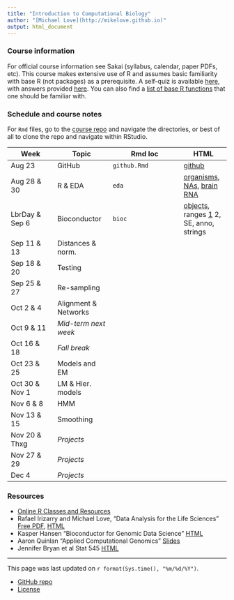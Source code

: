 ```yaml
---
title: "Introduction to Computational Biology"
author: "[Michael Love](http://mikelove.github.io)"
output: html_document
---
```


### Course information

For official course information see Sakai (syllabus, calendar, paper PDFs, etc).
This course makes extensive use of R and assumes basic familiarity with
base R (not packages) as a prerequisite. 
A self-quiz is available 
[here](https://github.com/mikelove/compbio/blob/gh-pages/selfquiz/selfquiz.R), 
with answers provided 
[here](https://github.com/mikelove/compbio/raw/gh-pages/selfquiz/selfquiz_answers.rda).
You can also find a
[list of base R functions](https://github.com/mikelove/compbio/blob/gh-pages/eda/functions.md)
that one should be familiar with.

### Schedule and course notes

For `Rmd` files, go to the
[course repo](https://github.com/mikelove/compbio) and navigate the
directories, or best of all to clone the repo and navigate within
RStudio.


| Week | Topic | Rmd loc | HTML |
|------|-------|---------|------|
|Aug 23         | GitHub | `github.Rmd` | [github](github.html) |
|Aug 28 & 30    | R & EDA | `eda` | [organisms](eda/organisms.html), [NAs](eda/na_inf_nan.html), [brain RNA](eda/brain_rna.html) |
|LbrDay & Sep 6 | Bioconductor | `bioc` | [objects](bioc/objects.html), ranges [1](bioc/ranges.html) 2, SE, anno, strings |
|Sep 11 & 13    | Distances & norm. | | |
|Sep 18 & 20    | Testing | | |
|Sep 25 & 27    | Re-sampling | | |
|Oct 2 & 4      | Alignment & Networks | | |
|Oct 9 & 11	    | *Mid-term next week* | | |
|Oct 16 & 18    | *Fall break* | | |
|Oct 23 & 25    | Models and EM | | |
|Oct 30 & Nov 1 | LM & Hier. models | | |
|Nov 6 & 8	    | HMM | | |
|Nov 13 & 15    | Smoothing | | |
|Nov 20 & Thxg  | *Projects* | | |
|Nov 27 & 29    | *Projects* | | |
|Dec 4          | *Projects* | | |

### Resources

* [Online R Classes and Resources](http://genomicsclass.github.io/book/pages/resources.html)
* Rafael Irizarry and Michael Love, "Data Analysis for the Life Sciences" 
[Free PDF](https://leanpub.com/dataanalysisforthelifesciences),
[HTML](http://genomicsclass.github.io/book/)
* Kasper Hansen "Bioconductor for Genomic Data Science" 
[HTML](https://kasperdanielhansen.github.io/genbioconductor/)
* Aaron Quinlan "Applied Computational Genomics" [Slides](https://github.com/quinlan-lab/applied-computational-genomics)
* Jennifer Bryan et al Stat 545 [HTML](http://stat545.com/)

---

This page was last updated on `r format(Sys.time(), "%m/%d/%Y")`. 

* [GitHub repo](https://github.com/mikelove/compbio)
* [License](https://github.com/mikelove/compbio/blob/gh-pages/LICENSE)
